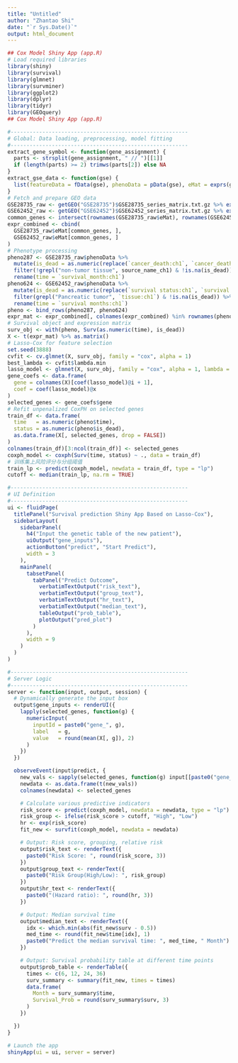 ```yaml
---
title: "Untitled"
author: "Zhantao Shi"
date: "`r Sys.Date()`"
output: html_document
---
```

```r
## Cox Model Shiny App (app.R)
# Load required libraries
library(shiny)
library(survival)
library(glmnet)
library(survminer)
library(ggplot2)
library(dplyr)
library(tidyr)
library(GEOquery) 
## Cox Model Shiny App (app.R)

#--------------------------------------------------------
# Global: Data loading, preprocessing, model fitting
#--------------------------------------------------------
extract_gene_symbol <- function(gene_assignment) {
  parts <- strsplit(gene_assignment, " // ")[[1]]
  if (length(parts) >= 2) trimws(parts[2]) else NA
}
extract_gse_data <- function(gse) {
  list(featureData = fData(gse), phenoData = pData(gse), eMat = exprs(gse))
}
# Fetch and prepare GEO data
GSE28735_raw <- getGEO("GSE28735")$GSE28735_series_matrix.txt.gz %>% extract_gse_data()
GSE62452_raw <- getGEO("GSE62452")$GSE62452_series_matrix.txt.gz %>% extract_gse_data()
common_genes <- intersect(rownames(GSE28735_raw$eMat), rownames(GSE62452_raw$eMat))
expr_combined <- cbind(
  GSE28735_raw$eMat[common_genes, ],
  GSE62452_raw$eMat[common_genes, ]
)
# Phenotype processing
pheno287 <- GSE28735_raw$phenoData %>%
  mutate(is_dead = as.numeric(replace(`cancer_death:ch1`, `cancer_death:ch1` == "na", NA))) %>%
  filter(!grepl("non-tumor tissue", source_name_ch1) & !is.na(is_dead)) %>%
  rename(time = `survival_month:ch1`)
pheno624 <- GSE62452_raw$phenoData %>%
  mutate(is_dead = as.numeric(replace(`survival status:ch1`, `survival status:ch1` %in% c("na","?"), NA))) %>%
  filter(grepl("Pancreatic tumor", `tissue:ch1`) & !is.na(is_dead)) %>%
  rename(time = `survival months:ch1`)
pheno <- bind_rows(pheno287, pheno624)
expr_mat <- expr_combined[, colnames(expr_combined) %in% rownames(pheno)]
# Survival object and expression matrix
surv_obj <- with(pheno, Surv(as.numeric(time), is_dead))
X <- t(expr_mat) %>% as.matrix()
# Lasso-Cox for feature selection
set.seed(3888)
cvfit <- cv.glmnet(X, surv_obj, family = "cox", alpha = 1)
best_lambda <- cvfit$lambda.min
lasso_model <- glmnet(X, surv_obj, family = "cox", alpha = 1, lambda = best_lambda)
gene_coefs <- data.frame(
  gene = colnames(X)[coef(lasso_model)@i + 1],
  coef = coef(lasso_model)@x
)
selected_genes <- gene_coefs$gene
# Refit unpenalized CoxPH on selected genes
train_df <- data.frame(
  time   = as.numeric(pheno$time),
  status = as.numeric(pheno$is_dead),
  as.data.frame(X[, selected_genes, drop = FALSE])
)
colnames(train_df)[3:ncol(train_df)] <- selected_genes
coxph_model <- coxph(Surv(time, status) ~ ., data = train_df)
# 训练集上风险评分与分组阈值
train_lp <- predict(coxph_model, newdata = train_df, type = "lp")
cutoff <- median(train_lp, na.rm = TRUE)

#--------------------------------------------------------
# UI Definition
#--------------------------------------------------------
ui <- fluidPage(
  titlePanel("Survival prediction Shiny App Based on Lasso-Cox"),
  sidebarLayout(
    sidebarPanel(
      h4("Input the genetic table of the new patient"),
      uiOutput("gene_inputs"),
      actionButton("predict", "Start Predict"),
      width = 3
    ),
    mainPanel(
      tabsetPanel(
        tabPanel("Predict Outcome",
          verbatimTextOutput("risk_text"),
          verbatimTextOutput("group_text"),
          verbatimTextOutput("hr_text"),
          verbatimTextOutput("median_text"),
          tableOutput("prob_table"),
          plotOutput("pred_plot")
        )
      ),
      width = 9
    )
  )
)

#--------------------------------------------------------
# Server Logic
#--------------------------------------------------------
server <- function(input, output, session) {
  # Dynamically generate the input box
  output$gene_inputs <- renderUI({
    lapply(selected_genes, function(g) {
      numericInput(
        inputId = paste0("gene_", g),
        label   = g,
        value   = round(mean(X[, g]), 2)
      )
    })
  })

  observeEvent(input$predict, {
    new_vals <- sapply(selected_genes, function(g) input[[paste0("gene_", g)]])
    newdata <- as.data.frame(t(new_vals))
    colnames(newdata) <- selected_genes

    # Calculate various predictive indicators
    risk_score <- predict(coxph_model, newdata = newdata, type = "lp")
    risk_group <- ifelse(risk_score > cutoff, "High", "Low")
    hr <- exp(risk_score)
    fit_new <- survfit(coxph_model, newdata = newdata)

    # Output: Risk score, grouping, relative risk
    output$risk_text <- renderText({
      paste0("Risk Score: ", round(risk_score, 3))
    })
    output$group_text <- renderText({
      paste0("Risk Group(High/Low): ", risk_group)
    })
    output$hr_text <- renderText({
      paste0("(Hazard ratio): ", round(hr, 3))
    })

    # Output: Median survival time
    output$median_text <- renderText({
      idx <- which.min(abs(fit_new$surv - 0.5))
      med_time <- round(fit_new$time[idx], 1)
      paste0("Predict the median survival time: ", med_time, " Month")
    })

    # Output: Survival probability table at different time points
    output$prob_table <- renderTable({
      times <- c(6, 12, 24, 36)
      surv_summary <- summary(fit_new, times = times)
      data.frame(
        Month = surv_summary$time,
        Survival_Prob = round(surv_summary$surv, 3)
      )
    })

  })
}

# Launch the app
shinyApp(ui = ui, server = server)

```


